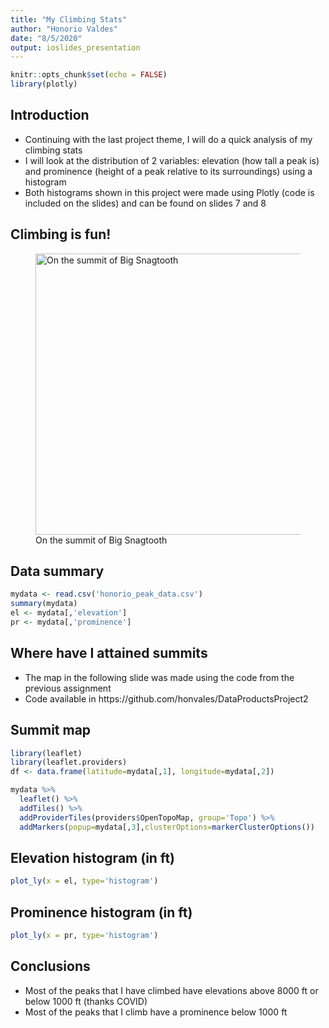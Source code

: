 ```yaml
---
title: "My Climbing Stats"
author: "Honorio Valdes"
date: "8/5/2020"
output: ioslides_presentation
---
```


```r
knitr::opts_chunk$set(echo = FALSE)
library(plotly)
```

## Introduction

- Continuing with the last project theme, I will do a quick analysis of my climbing stats
- I will look at the distribution of 2 variables: elevation (how tall a peak is) and prominence (height of a peak relative to its surroundings) using a histogram
- Both histograms shown in this project were made using Plotly (code is included on the slides) and can be found on slides 7 and 8

## Climbing is fun!

![On the summit of Big Snagtooth](~/Desktop/Data Science Stuff/Coursera Data Science/Data Science Specialization/Developing Data Products/Project 3/Snaggy.jpg){width=600, height=450}

## Data summary

```r
mydata <- read.csv('honorio_peak_data.csv')
summary(mydata)
el <- mydata[,'elevation']
pr <- mydata[,'prominence']
```

## Where have I attained summits 

- The map in the following slide was made using the code from the previous assignment
- Code available in https://github.com/honvales/DataProductsProject2

## Summit map

```r
library(leaflet)
library(leaflet.providers)
df <- data.frame(latitude=mydata[,1], longitude=mydata[,2])

mydata %>% 
  leaflet() %>% 
  addTiles() %>% 
  addProviderTiles(providers$OpenTopoMap, group='Topo') %>%
  addMarkers(popup=mydata[,3],clusterOptions=markerClusterOptions())

```

## Elevation histogram (in ft)

```r
plot_ly(x = el, type='histogram')
```

## Prominence histogram (in ft)

```r
plot_ly(x = pr, type='histogram')
```

## Conclusions

- Most of the peaks that I have climbed have elevations above 8000 ft or below 1000 ft (thanks COVID)
- Most of the peaks that I climb have a prominence below 1000 ft
